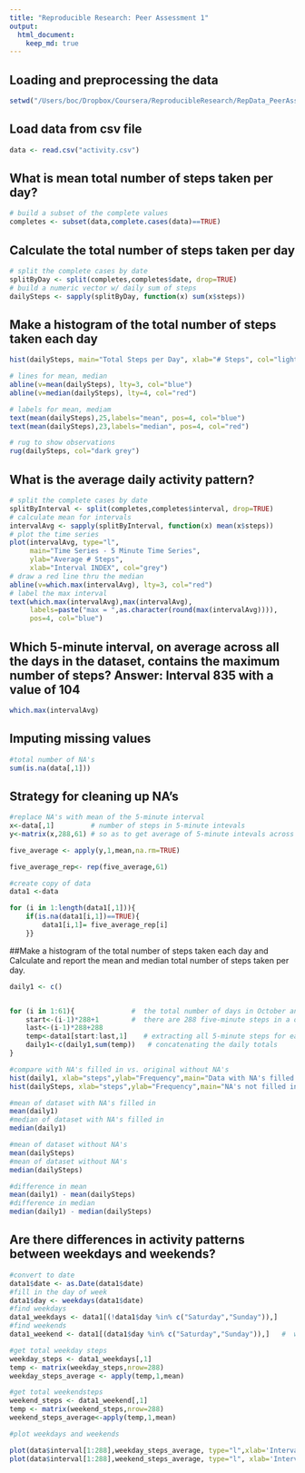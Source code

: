 ```yaml
---
title: "Reproducible Research: Peer Assessment 1"
output: 
  html_document:
    keep_md: true
---
```


## Loading and preprocessing the data
```r
setwd("/Users/boc/Dropbox/Coursera/ReproducibleResearch/RepData_PeerAssessment1")
```

## Load data from csv file
```r
data <- read.csv("activity.csv")
```

## What is mean total number of steps taken per day?
```r
# build a subset of the complete values
completes <- subset(data,complete.cases(data)==TRUE)    
```

## Calculate the total number of steps taken per day  
```r
# split the complete cases by date  
splitByDay <- split(completes,completes$date, drop=TRUE)
# build a numeric vector w/ daily sum of steps
dailySteps <- sapply(splitByDay, function(x) sum(x$steps)) 
```

## Make a histogram of the total number of steps taken each day 
```r
hist(dailySteps, main="Total Steps per Day", xlab="# Steps", col="light grey")

# lines for mean, median
abline(v=mean(dailySteps), lty=3, col="blue") 
abline(v=median(dailySteps), lty=4, col="red") 

# labels for mean, mediam
text(mean(dailySteps),25,labels="mean", pos=4, col="blue") 
text(mean(dailySteps),23,labels="median", pos=4, col="red")  

# rug to show observations
rug(dailySteps, col="dark grey")                               
```

## What is the average daily activity pattern?
```r
# split the complete cases by date  
splitByInterval <- split(completes,completes$interval, drop=TRUE)  
# calculate mean for intervals
intervalAvg <- sapply(splitByInterval, function(x) mean(x$steps)) 
# plot the time series
plot(intervalAvg, type="l",  
     main="Time Series - 5 Minute Time Series", 
     ylab="Average # Steps", 
     xlab="Interval INDEX", col="grey") 
# draw a red line thru the median  
abline(v=which.max(intervalAvg), lty=3, col="red")  
# label the max interval
text(which.max(intervalAvg),max(intervalAvg),  
     labels=paste("max = ",as.character(round(max(intervalAvg)))), 
     pos=4, col="blue")                                               
```

## Which 5-minute interval, on average across all the days in the dataset, contains the maximum number of steps? Answer: Interval 835 with a value of 104
```r
which.max(intervalAvg)
```

## Imputing missing values
```r
#total number of NA's
sum(is.na(data[,1]))                                     
```

## Strategy for cleaning up NA's
```r
#replace NA's with mean of the 5-minute interval
x<-data[,1]         # number of steps in 5-minute intevals
y<-matrix(x,288,61) # so as to get average of 5-minute intevals across all days  

five_average <- apply(y,1,mean,na.rm=TRUE)

five_average_rep<- rep(five_average,61)

#create copy of data
data1 <-data   

for (i in 1:length(data1[,1])){  
    if(is.na(data1[i,1])==TRUE){
        data1[i,1]= five_average_rep[i]  
    }}
```

##Make a histogram of the total number of steps taken each day and Calculate and report the mean and median total number of steps taken per day. 
```r
daily1 <- c()


for (i in 1:61){              #  the total number of days in October and November is 31+30=61
    start<-(i-1)*288+1        #  there are 288 five-minute steps in a day; 24*60/5=288
    last<-(i-1)*288+288
    temp<-data1[start:last,1]    # extracting all 5-minute steps for each day
    daily1<-c(daily1,sum(temp))   # concatenating the daily totals 
}
```

```r
#compare with NA's filled in vs. original without NA's 
hist(daily1, xlab="steps",ylab="Frequency",main="Data with NA's filled in",border='green')
hist(dailySteps, xlab="steps",ylab="Frequency",main="NA's not filled in",border='purple')

#mean of dataset with NA's filled in
mean(daily1)
#median of dataset with NA's filled in
median(daily1)

#mean of dataset without NA's
mean(dailySteps)
#mean of dataset without NA's
median(dailySteps)

#difference in mean
mean(daily1) - mean(dailySteps)
#difference in median
median(daily1) - median(dailySteps)

```     
     
     
## Are there differences in activity patterns between weekdays and weekends?

```r

#convert to date
data1$date <- as.Date(data1$date)
#fill in the day of week
data1$day <- weekdays(data1$date)
#find weekdays
data1_weekdays <- data1[(!data1$day %in% c("Saturday","Sunday")),]  
#find weekends
data1_weekend <- data1[(data1$day %in% c("Saturday","Sunday")),]   #  weekend

#get total weekday steps
weekday_steps <- data1_weekdays[,1]
temp <- matrix(weekday_steps,nrow=288)
weekday_steps_average <- apply(temp,1,mean)

#get total weekendsteps
weekend_steps <- data1_weekend[,1]
temp <- matrix(weekend_steps,nrow=288)
weekend_steps_average<-apply(temp,1,mean)
```

```r
#plot weekdays and weekends

plot(data$interval[1:288],weekday_steps_average, type="l",xlab='Intervals',ylab="Number of steps",col='red',lwd=2, main="Weekday")
plot(data$interval[1:288],weekend_steps_average, type="l", xlab='Intervals',ylab="number of steps",col='blue',lwd=2,main="Weekend")
 
```




